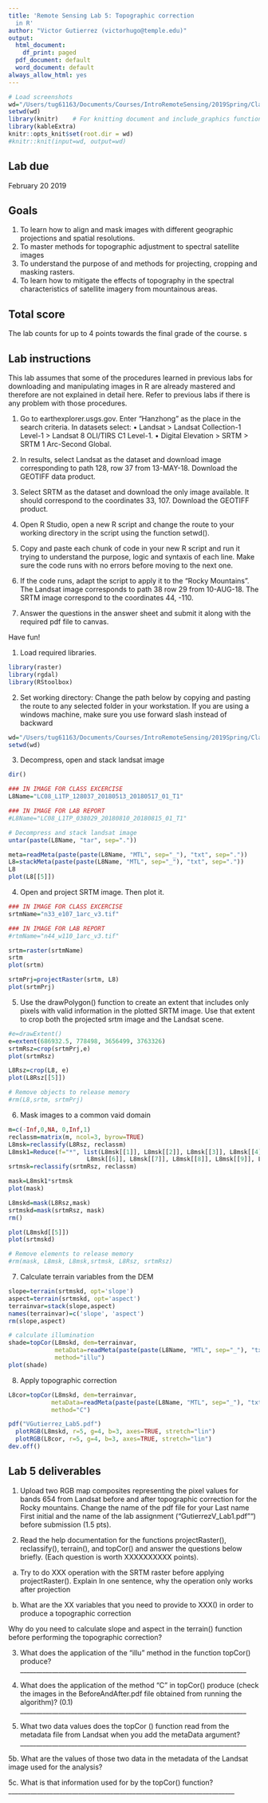 ```yaml
---
title: 'Remote Sensing Lab 5: Topographic correction
  in R'
author: "Victor Gutierrez (victorhugo@temple.edu)"
output:
  html_document:
    df_print: paged
  pdf_document: default
  word_document: default
always_allow_html: yes
---
```


```r
# Load screenshots
wd="/Users/tug61163/Documents/Courses/IntroRemoteSensing/2019Spring/Class5/Lab5Materials"
setwd(wd)
library(knitr)    # For knitting document and include_graphics function
library(kableExtra)
knitr::opts_knit$set(root.dir = wd)
#knitr::knit(input=wd, output=wd)
```

## Lab due
February 20 2019

## Goals

1.	To learn how to align and mask images with different geographic projections and spatial resolutions.
2.	To master methods for topographic adjustment to spectral satellite images
3.	To understand the purpose of and methods for projecting, cropping and masking rasters.
4.	To learn how to mitigate the effects of topography in the spectral characteristics of satellite imagery from mountainous areas. 



## Total score
The lab counts for up to 4 points towards the final grade of the course. s

## Lab instructions
This lab assumes that some of the procedures learned in previous labs for downloading and manipulating images in R are already mastered and therefore are not explained in detail here. Refer to previous labs if there is any problem with those procedures.

1. Go to earthexplorer.usgs.gov. Enter “Hanzhong” as the place in the search criteria. In datasets select:
•	Landsat > Landsat Collection-1 Level-1 > Landsat 8 OLI/TIRS C1 Level-1.
•	Digital Elevation > SRTM > SRTM 1 Arc-Second Global.

2. In results, select Landsat as the dataset and download image corresponding to path 128, row  37 from 13-MAY-18.  Download the GEOTIFF data product.

3. Select SRTM as the dataset and download the only image available. It should correspond to the  coordinates 33, 107. Download the GEOTIFF product.

4. Open R Studio, open a new R script and change the route to your working directory in the script using the function setwd().

3. Copy and paste each chunk of code in your new R script and run it trying to understand the purpose, logic and syntaxis of each line. Make sure the code runs with no errors before moving to the next one.

5.	If the code runs, adapt the script to apply it to the “Rocky Mountains”. The Landsat image corresponds to path 38 row 29 from 10-AUG-18. The SRTM image correspond to the coordinates 44, -110.

6. Answer the questions in the answer sheet and submit it along with the required pdf file to canvas.

Have fun!

1. Load required libraries.
```r
library(raster)
library(rgdal)
library(RStoolbox)
```

2. Set working directory: Change the path below by copying and pasting the route to any selected folder in your workstation. If you are using a windows machine, make sure you use forward slash instead of backward
```r
wd="/Users/tug61163/Documents/Courses/IntroRemoteSensing/2019Spring/Class5/Lab5Materials"
setwd(wd)
```

3. Decompress, open and stack landsat image
```r
dir()

### IN IMAGE FOR CLASS EXCERCISE
L8Name="LC08_L1TP_128037_20180513_20180517_01_T1"

### IN IMAGE FOR LAB REPORT
#L8Name="LC08_L1TP_038029_20180810_20180815_01_T1"

# Decompress and stack landsat image
untar(paste(L8Name, "tar", sep="."))

meta=readMeta(paste(paste(L8Name, "MTL", sep="_"), "txt", sep="."))
L8=stackMeta(paste(paste(L8Name, "MTL", sep="_"), "txt", sep="."))
L8
plot(L8[[5]])
```

4. Open and project SRTM image. Then plot it.
```r
### IN IMAGE FOR CLASS EXCERCISE
srtmName="n33_e107_1arc_v3.tif"

### IN IMAGE FOR LAB REPORT
#rtmName="n44_w110_1arc_v3.tif"

srtm=raster(srtmName)      
srtm
plot(srtm)

srtmPrj=projectRaster(srtm, L8)
plot(srtmPrj)
```

5. Use the drawPolygon() function to create an extent that includes only pixels with valid information in the plotted SRTM image. Use that extent to crop both the projected srtm image and the Landsat scene.
```r
#e=drawExtent()
e=extent(686932.5, 778498, 3656499, 3763326)
srtmRsz=crop(srtmPrj,e)
plot(srtmRsz)

L8Rsz=crop(L8, e)
plot(L8Rsz[[5]])

# Remove objects to release memory
#rm(L8,srtm, srtmPrj)
```

6.  Mask images to a common vaid domain
```r
m=c(-Inf,0,NA, 0,Inf,1)
reclassm=matrix(m, ncol=3, byrow=TRUE)
L8msk=reclassify(L8Rsz, reclassm)
L8msk1=Reduce(f="*", list(L8msk[[1]], L8msk[[2]], L8msk[[3]], L8msk[[4]], L8msk[[5]],
                      L8msk[[6]], L8msk[[7]], L8msk[[8]], L8msk[[9]], L8msk[[10]]))
srtmsk=reclassify(srtmRsz, reclassm)

mask=L8msk1*srtmsk
plot(mask)

L8mskd=mask(L8Rsz,mask)
srtmskd=mask(srtmRsz, mask)
rm()

plot(L8mskd[[5]])
plot(srtmskd)

# Remove elements to release memory
#rm(mask, L8msk, L8msk,srtmsk, L8Rsz, srtmRsz)
```

7. Calculate terrain variables from the DEM
```r
slope=terrain(srtmskd, opt='slope')
aspect=terrain(srtmskd, opt='aspect')
terrainvar=stack(slope,aspect)
names(terrainvar)=c('slope', 'aspect')
rm(slope,aspect)

# calculate illumination
shade=topCor(L8mskd, dem=terrainvar, 
             metaData=readMeta(paste(paste(L8Name, "MTL", sep="_"), "txt", sep=".")),
             method="illu")
plot(shade)
```

8.  Apply topographic correction
```r
L8cor=topCor(L8mskd, dem=terrainvar, 
            metaData=readMeta(paste(paste(L8Name, "MTL", sep="_"), "txt", sep=".")),
            method="C")

pdf("VGutierrez_Lab5.pdf")
  plotRGB(L8mskd, r=5, g=4, b=3, axes=TRUE, stretch="lin")
  plotRGB(L8cor, r=5, g=4, b=3, axes=TRUE, stretch="lin")
dev.off()
```

## Lab 5 deliverables

1. Upload two RGB map composites representing the pixel values for bands 654 from Landsat before and after topographic correction for the Rocky mountains. Change the name of the pdf file for your Last name First initial and the name of the lab assignment ("GutierrezV_Lab1.pdf"") before submission (1.5 pts).

2. Read the help documentation for the functions projectRaster(), reclassify(), terrain(), and topCor() and answer the questions below briefly. (Each question is worth XXXXXXXXXX points).

a. Try to do XXX operation with the SRTM raster before applying projectRaster(). Explain In one sentence, why the operation only works after projection


b. What are the XX variables that you need to provide to XXX() in order to produce a topographic correction

Why do you need to calculate slope and aspect in the terrain() function before performing the topographic correction?

3. What does the application of the “illu” method in the function topCor() produce?
_______________________________________________________________________

4. What does the application of the method “C” in topCor() produce (check the images in the BeforeAndAfter.pdf file obtained from running the algorithm)? (0.1) _______________________________________________________________________

5. What two data values does the topCor () function read from the metadata file from Landsat when you add the metaData argument? 
_______________________________________________________________________

5b. What are the values of those two data in the metadata of the Landsat image used for the analysis?

5c. What is that information used for by the topCor() function?
_______________________________________________________________________

